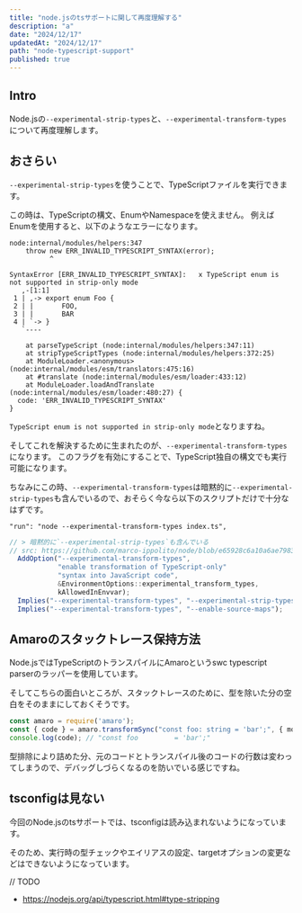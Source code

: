 ```yaml
---
title: "node.jsのtsサポートに関して再度理解する"
description: "a"
date: "2024/12/17"
updatedAt: "2024/12/17"
path: "node-typescript-support"
published: true
---
```


## Intro

Node.jsの`--experimental-strip-types`と、`--experimental-transform-types`について再度理解します。

## おさらい

`--experimental-strip-types`を使うことで、TypeScriptファイルを実行できます。

この時は、TypeScriptの構文、EnumやNamespaceを使えません。
例えばEnumを使用すると、以下のようなエラーになります。

```
node:internal/modules/helpers:347
    throw new ERR_INVALID_TYPESCRIPT_SYNTAX(error);
          ^

SyntaxError [ERR_INVALID_TYPESCRIPT_SYNTAX]:   x TypeScript enum is not supported in strip-only mode
   ,-[1:1]
 1 | ,-> export enum Foo {
 2 | |       FOO,
 3 | |       BAR
 4 | `-> }
   `----

    at parseTypeScript (node:internal/modules/helpers:347:11)
    at stripTypeScriptTypes (node:internal/modules/helpers:372:25)
    at ModuleLoader.<anonymous> (node:internal/modules/esm/translators:475:16)
    at #translate (node:internal/modules/esm/loader:433:12)
    at ModuleLoader.loadAndTranslate (node:internal/modules/esm/loader:480:27) {
  code: 'ERR_INVALID_TYPESCRIPT_SYNTAX'
}
```

`TypeScript enum is not supported in strip-only mode`となりますね。

そしてこれを解決するために生まれたのが、`--experimental-transform-types`になります。
このフラグを有効にすることで、TypeScript独自の構文でも実行可能になります。

ちなみにこの時、`--experimental-transform-types`は暗黙的に`--experimental-strip-types`も含んでいるので、おそらく今なら以下のスクリプトだけで十分なはずです。

```
"run": "node --experimental-transform-types index.ts",
```

```js
// > 暗黙的に`--experimental-strip-types`も含んでいる
// src: https://github.com/marco-ippolito/node/blob/e65928c6a10a6ae7983ccd3b3374d079ea3cb233/src/node_options.cc#L792-L798
  AddOption("--experimental-transform-types",
            "enable transformation of TypeScript-only"
            "syntax into JavaScript code",
            &EnvironmentOptions::experimental_transform_types,
            kAllowedInEnvvar);
  Implies("--experimental-transform-types", "--experimental-strip-types");
  Implies("--experimental-transform-types", "--enable-source-maps");
```

## Amaroのスタックトレース保持方法

Node.jsではTypeScriptのトランスパイルにAmaroというswc typescript parserのラッパーを使用しています。

そしてこちらの面白いところが、スタックトレースのために、型を除いた分の空白をそのままにしておくそうです。

```ts
const amaro = require('amaro');
const { code } = amaro.transformSync("const foo: string = 'bar';", { mode: "strip-only" });
console.log(code); // "const foo         = 'bar';"
```

型排除により詰めた分、元のコードとトランスパイル後のコードの行数は変わってしまうので、デバッグしづらくなるのを防いでいる感じですね。

## tsconfigは見ない

今回のNode.jsのtsサポートでは、tsconfigは読み込まれないようになっています。

そのため、実行時の型チェックやエイリアスの設定、targetオプションの変更などはできないようになっています。

// TODO

- https://nodejs.org/api/typescript.html#type-stripping
